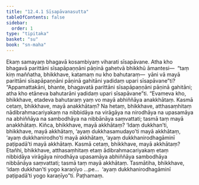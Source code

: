```yaml
---
title: "12.4.1 Sīsapāvanasutta"
tableOfContents: false
sidebar:
  order: 1
type: "tipitaka"
basket: "su"
book: "sn-maha"
---
```



<DynamicBreadcrumb />

<Division number="1101" book="sn-maha" bookNo="14" page="383">

<Paragraph number="2308" book="sn-maha">
Ekaṃ samayaṃ bhagavā kosambiyaṃ viharati sīsapāvane. Atha kho bhagavā parittāni sīsapāpaṇṇāni pāṇinā gahetvā bhikkhū āmantesi—  “taṃ kiṃ maññatha, bhikkhave, katamaṃ nu kho bahutaraṃ—  yāni vā mayā parittāni sīsapāpaṇṇāni pāṇinā gahitāni yadidaṃ upari sīsapāvane”ti? “Appamattakāni, bhante, bhagavatā parittāni sīsapāpaṇṇāni pāṇinā gahitāni; atha kho etāneva bahutarāni yadidaṃ upari sīsapāvane”ti. “Evameva kho, bhikkhave, etadeva bahutaraṃ yaṃ vo mayā abhiññāya anakkhātaṃ. Kasmā cetaṃ, bhikkhave, mayā anakkhātaṃ? Na hetaṃ, bhikkhave, atthasaṃhitaṃ nādibrahmacariyakaṃ na nibbidāya na virāgāya na nirodhāya na upasamāya na abhiññāya na sambodhāya na nibbānāya saṃvattati; tasmā taṃ mayā anakkhātaṃ.
</Paragraph>

<Paragraph number="2309" book="sn-maha">
Kiñca, bhikkhave, mayā akkhātaṃ? ‘Idaṃ dukkhan’ti, bhikkhave, mayā akkhātaṃ, ‘ayaṃ dukkhasamudayo’ti mayā akkhātaṃ, ‘ayaṃ dukkhanirodho’ti mayā akkhātaṃ, ‘ayaṃ dukkhanirodhagāminī paṭipadā’ti mayā akkhātaṃ.
</Paragraph>

<Paragraph number="2310" book="sn-maha">
Kasmā cetaṃ, bhikkhave, mayā akkhātaṃ? Etañhi, bhikkhave, atthasaṃhitaṃ etaṃ ādibrahmacariyakaṃ etaṃ nibbidāya virāgāya nirodhāya upasamāya abhiññāya sambodhāya nibbānāya saṃvattati; tasmā taṃ mayā akkhātaṃ.
</Paragraph>

<Paragraph number="2311" book="sn-maha">
Tasmātiha, bhikkhave, ‘idaṃ dukkhan’ti yogo karaṇīyo …pe…  ‘ayaṃ dukkhanirodhagāminī paṭipadā’ti yogo karaṇīyo”ti.

</Paragraph>
</Division>

<Paragraph number="2312" type="center" book="sn-maha">
Paṭhamaṃ.
</Paragraph>